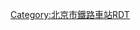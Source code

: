 {{Routemap
| title = 北京站
| inline = <includeonly>yes</includeonly>
| map = 
\\WASSER\\\\\\CONTg\CONTg\\\\\\\\\~~[[京哈铁路]][[下行线|下]]、[[上行线]][[哈尔滨站]]方向
\\WASSER\\\\\\STRg\STRf\\\\\\\\\
\\WASSER\\\\\\ABZg2\STR!~STRc3\\\\\\\\\
\\WASSER\\\\\\STR!~STRc1\ABZg+4\ENDEa\\\\\\\\
\\WASSER\\\\\\STR\ABZg2\STR!~STRc3\\\\\\\\
\\WASSER\\\\\\STR\STR!~STRc1\ABZg+4\\\\\\\\
\\WASSER\\\\\\STR\STR\STR2\STRc3\\\\\\\
\\WASSER\\\\\\STR\STR\STRc1\ABZ4+2l\STRq!~STRc3\ENDEr\\\\\
\\WASSER\\\\LSTR2+4\STRc3\STR\STR\\STRc1\STR2+4\WASSER+l!~STRc3\WASSERq\WASSERq\WASSERq\WASSERq\WASSERq~~[[通惠河]]
\\WASSER\\\\STRc1\ABZ4+2f\ABZg2!~STRc3\STR!~STRc3\\\STRc1\WKRZ2+4u\STRc3\\\\
\\WASSER\\\\\STR!~STRc1\ABZg+4!~STRc1\ABZg+4\\STRc2\STR3+l\hKRZWaeq!~STRc1\ABZq+4\ABZq2\STRq!~STRc3\STRfq\CONTfq~~[[京沪铁路]]下行线往[[上海站]]
\\WASSER\\\\LSTR2+4\ENDEe!~STRc3\STR\STR\STRc2\STR3+1!~STRc2\STR3+l!~STRc4\hKRZWaeq\STRq\STRq!~STRc1\ABZq+4\STRgq\CONTfq~~京沪铁路上行线从上海站
\\WASSER\\\LSTR2+4\STRc13\STR+4\STR\STR\STR+1\STR+1!~STRc4\STRc4\WASSER\\\\\
\\WASSER\\\LSTR2+4!~STRc1\STR2+4!~STRc3\ENDEe!~STRc3\STR\STR\STR\STR\\WASSER\\\\\
\\WASSER\\\STRc1\STR2+4!~STRc1\STR2+4!~STRc3\STR!~STRc3\STR\STR\STR\\WASSER\\\\\
\\WASSER\\\\STRc1\STR+4!~STRc1\ABZg+4\STR\STR\STR\\WASSER\\\\\
\\WASSER\\\\STRc2\ABZg3\STR\STR\STR\STR\\WASSER\\\\\
\\WASSER\\\\STR+1\STR!~STRc4\STR\STR\STR\STR\\WASSER\\\\\
\\WASSERl\WASSERq\WASSERq\WBRÜCKE2r\ENDEe\ABZg2\STR!~STRc3\STR\STR\hKRZWae(Ll)\WASSERq\WASSERr\\\\\
\\\\\\\STR!~STRc1\ABZg+4\STR\STR\STR\\\\\\\
\\\\\\\STR\STR\STR\STR\STR\\\\\\\
\\\\\\\ABZg2\ABZg2!~STRc3\STR!~STRc3\STR!~STRc2\ABZg3\\\\\\\
\\\\\\\STR!~STRc1\ABZg+4!~STRc1\KRZ2+4\KRZ3+1\STR!~STRc4\\\\\\\
\\\\\\\STR!~STRc2\ABZg3!~STRc2\KRZ3+1\KRZ2+4\STR!~STRc3\\\\\\\
\\\\\\STRc2\ABZ3+1g!~STRc2\KRZ3+1!~STRc4\STR!~STRc4\STR!~STRc1\KRZ2+4\STRc3\\\\\\ARCH~~[[北京城东南角楼]]
\\\\\STRc2\STR3+1!~STRc2\STR3+1!~STRc4\STR!~STRc4\STR!~STRc2\ABZg3\STR!~STRc1\STR2+4\STRc3\\\\\
\\\\STRc2\STR3+1!~STRc2\STR3+1!~STRc4\STRc4\STR!~STRc2\KRZ3+1\STR!~STRc24\ABZg3\STRc1\ABZ4+2f\STRc3\\\\
\\\STRc2\ABZ1+3f!~STRc2\ABZ1+3f!~STRc4\STRc4\STRc2\KRZ3+1\STR!~STRc24\KRZ3+1\ABZg2!~STRc4\STRc3\STR!~STRc1\STR+4\\\\
\\STRc2\STR3+1!~STRc2\KRZ3+1!~STRc24\ABZg3!~STRc4\STRc2\ABZ1+3f\STR!~STRc24\KRZ3+1\STR!~STRc4\STR!~STRc1\STR+4\STR\STR\\\\
\STRc2\ABZ3+1l!~STRc2\ABZ1+3r!~STRc4\ABZg+1!~STRc4\STR!~STRc4\STR+1\STR!~STRc4\ABZg+1\STR!~STRc4\STR\STR\STR\STR\ABZg2\STRc3\\\
\STR+1\STR+1!~STRc4\STRc24\ABZg3!~STRc2\ABZg3\STR\STR\STR\STR\STR\STR\STR\STR\STR!~STRc1\STR+4\\\
\STR\STR+BSl\STR+1!~BSr\ABZg+1!~STRc4\STR!~STRc4\STR\STR\STR\STR\STR\STR\STR\STR\STR\ABZg2\STRc3\\
BS\STR+BSr\STR+BSl\STR+BSr\STR\STR\STR\STR\STR\STR\STR\STR+BSl\STR+BSr\STR\STR\STR!~STRc1\STR+4\\
BS\STR+BSr\STR+BSl\STR+BSr\STR\STR\STR\STR\STR\STR+BSl\STR+BSr\STR+BSl\STR+BSr\STR\STR\STR\STR\\
BS\STR+BSr\STR+BSl\STR+BSr\STR\STR\STR\STR+BSl\STR+BSr\STR+BSl\STR+BSr\STR+BSl\STR+BSr\STR+BSl\STR+BSr\STR\STR+BSl\vBS-\
BS\STR+BSr!~num1r\STR+BSl\STR+BSr\STR+BSl\STR+BSr\STR\STR+BSl\STR+BSr\STR+BSl\STR+BSr\STR+BSl\STR+BSr\STR+BSl\STR+BSr\STR\STR+BSl\vBS-\~~1站台1道
BS\STR+BSr\STR+BSl!~num2l\STR+BSr\STR+BSl\STR+BSr\STR\STR+BSl\STR+BSr\STR+BSl\STR+BSr\STR+BSl\STR+BSr\STR+BSl\STR+BSr\STR\STR+BSl\vBS-\~~2站台2道
BS\STR+BSr\STR+BSl\STR+BSr!~num3r\STR+BSl\STR+BSr\STR\STR+BSl\STR+BSr\STR+BSl\STR+BSr\STR+BSl\STR+BSr\STR+BSl\STR+BSr\STR\STR+BSl\vBS-\~~3站台3道
BS\STR+BSr\STR+BSl\STR+BSr\STR+BSl!~num4l\STR+BSr\STR\STR+BSl\STR+BSr\STR+BSl\STR+BSr\STR+BSl\STR+BSr\STR+BSl\STR+BSr\STR\STR+BSl\vBS-\~~4站台4道
BS\STR+BSr\STR+BSl\STR+BSr\STR+BSl\STR+BSr!~num5r\STR\STR+BSl\STR+BSr\STR+BSl\STR+BSr\STR+BSl\STR+BSr\STR+BSl\STR+BSr\STR\STR+BSl\vBS-\~~5站台5道
BS\STR+BSr\STR+BSl\STR+BSr\STR+BSl\STR+BSr\STR\STR+BSl\STR+BSr\STR+BSl\STR+BSr\STR+BSl\STR+BSr\STR+BSl\STR+BSr\STR\STR+BSl\vBS-\
BS\STR+BSr\STR+BSl\STR+BSr\STR+BSl\STR+BSr\STR\STR+BSl!~num6l\STR+BSr\STR+BSl\STR+BSr\STR+BSl\STR+BSr\STR+BSl\STR+BSr\STR\STR+BSl\vBS-\~~6站台7道
BS\STR+BSr\STR+BSl\STR+BSr\STR+BSl\STR+BSr\STR\STR+BSl\STR+BSr!~num7r\STR+BSl\STR+BSr\STR+BSl\STR+BSr\STR+BSl\STR+BSr\STR\STR+BSl\vBS-\~~7站台8道
BS\STR+BSr\STR+BSl\STR+BSr\STR+BSl\STR+BSr\STR\STR+BSl\STR+BSr\STR+BSl!~num8l\STR+BSr\STR+BSl\STR+BSr\STR+BSl\STR+BSr\STR\STR+BSl\vBS-\~~8站台9道
BS\STR+BSr\STR+BSl\STR+BSr\STR+BSl\STR+BSr\STR\STR+BSl\STR+BSr\STR+BSl\STR+BSr!~num9r\STR+BSl\STR+BSr\STR+BSl\STR+BSr\STR\STR+BSl\vBS-\~~9站台10道
BS\STR+BSr\STR+BSl\STR+BSr\STR+BSl\STR+BSr\STR\STR+BSl\STR+BSr\STR+BSl\STR+BSr\STR+BSl!~num1m!~num0l\STR+BSr\STR+BSl\STR+BSr\STR\STR+BSl\vBS-\~~10站台11道
BS\STR+BSr\STR+BSl\STR+BSr\STR+BSl\STR+BSr\STR\STR+BSl\STR+BSr\STR+BSl\STR+BSr\STR+BSl\STR+BSr!~num1m!~num1r\STR+BSl\STR+BSr\STR\STR+BSl\vBS-\~~11站台12道
BS\STR+BSr\STR+BSl\STR+BSr\STR+BSl\STR+BSr\STR\STR+BSl\STR+BSr\STR+BSl\STR+BSr\STR+BSl\STR+BSr\STR+BSl!~num1m!~num2l\STR+BSr\STR\STR+BSl\vBS-\~~12站台13道
BS\STR+BSr\STR+BSl\STR+BSr\STR+BSl\STR+BSr\STR\STR+BSl\STR+BSr\STR+BSl\STR+BSr\STR+BSl\STR+BSr\STR+BSl\STR+BSr!~num1r!~num3m\STR\STR+BSl\vBS-\~~13站台14道
BS\STR+BSr\STR+BSl\STR+BSr\STR+BSl\STR+BSr\STR\STR+BSl\STR+BSr\STR+BSl\STR+BSr\STR+BSl\STR+BSr\STR+BSl\STR+BSr\STR\STR+BSl\vBS-\BUILDINGr~~[[北京明城墙遗址公园|京奉铁路信号所]]
BS\STR+BSr\STR+BSl\STR+BSr\STR+BSl\STR+BSr\STR\STR+BSl\STR+BSr\STR+BSl\STR+BSr\STR+BSl\STR+BSr\STR+BSl\STR+BSr\STR\STR+BSl!~num1m!~num4l\vBS-\~~14站台16道
BS\STR+BSr\STR+BSl\STR+BSr\STR+BSl\STR+BSr\ABZg2\STR+BSl!~STRc3\STR+BSr\STR+BSl\STR+BSr\STR+BSl\STR+BSr\STR+BSl\STR+BSr\STR\STR+BSl\vBS-\
BS\STR+BSr\STR+BSl\STR+BSr\STR+BSl\STR+BSr\STR!~STRc1\ABZg+4!~BSl\STR+BSr\STR+BSl\STR+BSr\STR+BSl\STR+BSr\STR+BSl\STR+BSr\STR\STR+BSl\vBS-\
BS\STR+BSr\STR+BSl\STR+BSr\STR+BSl\STR+BSr\STR\STR+BSl\STR+BSr\STR+BSl\STR+BSr\STR+BSl\STR+BSr\STR+BSl\STR+BSr\STR\STR+BSl\vBS-\
BS\ENDEe+BSer\ENDEe+BSel\ENDEe+BSer\ENDEe+BSel\ENDEe+BSer\ENDEe+BSe\ENDEe+BSel\STR+BSr\STR+BSl\STR+BSr\STR+BSl\STR+BSr\STR+BSl\STR+BSr\STR\STR+BSl\vBS-\
\\\\\\\\STR\STR+BSl\STR+BSr\STR+BSl\STR+BSr\STR+BSl\STR+BSr\STR\STR+BSl\vBS-\
\\\\\\\\STR\STR\STR\STR\STR\STR\STR\STR\STR\\
\\\\\\\\STR\STR\STR\STR\STR\STR\STR\STR!~STRc2\STR3\\
\\\\\\\\STR!~STRc2\ABZg3\STR\STR\STR\STR\STR\ABZg+1\STRc4\\
\\\\\\\\ABZg+1\STR2!~STRc4\STR!~STRc3\STR\STR\STR\STR\STR\\\
\\\\\\\\STR\STRc1\ABZg+4\STR2\STR!~STRc3\STR\STR!~STRc2\STR3\\\
\\\\\\\\STR2\STRc3\STR2\STRc13\ABZg+4\STR\ABZg+1\STRc4\\\
\\\\\\\\STRc1\STR2+4\STRc13\STR+4\STR\STR!~STRc2\STR3\\\\
\\\\\\\\\STRc1\STR+4\ABZg2\ABZg3\ABZg+1\STRc4\\\\
\\\\\\\\\\STR\ABZg+1\ABZg+4\STR\\\\\
\\\\\\\\\\ABZg2\ABZg3\ABZg2\ABZg3\\\\\
\\\\\\\\\\ABZg+1\ABZg+4\ABZg+1\ABZg+4\\\\\
\\\\\\\\\\tSTRa\tSTRa\tSTRa\tSTRa\\\\\
\\\\\\\\\\tSTR2\tSTR!~tSTRc3\tSTR!~tSTRc2\tSTR3\\\\\
\\\\\\\\\\tSTRc1\tABZg+4\tABZg+1\tSTRc4\\\\\
\\\\\\\\\\\tSTRg\tSTRf\\\\\\
\\\\\\\\\\\tCONTf\tCONTf\\\\\\~~[[北京地下直径线]][[北京西站]]方向
|bottom={{navbar|北京铁路车站RDT/北京站}}
}}<noinclude>

{{Rdt intro|[[北京站]]}}

[[Category:北京市鐵路車站RDT]]
</noinclude>